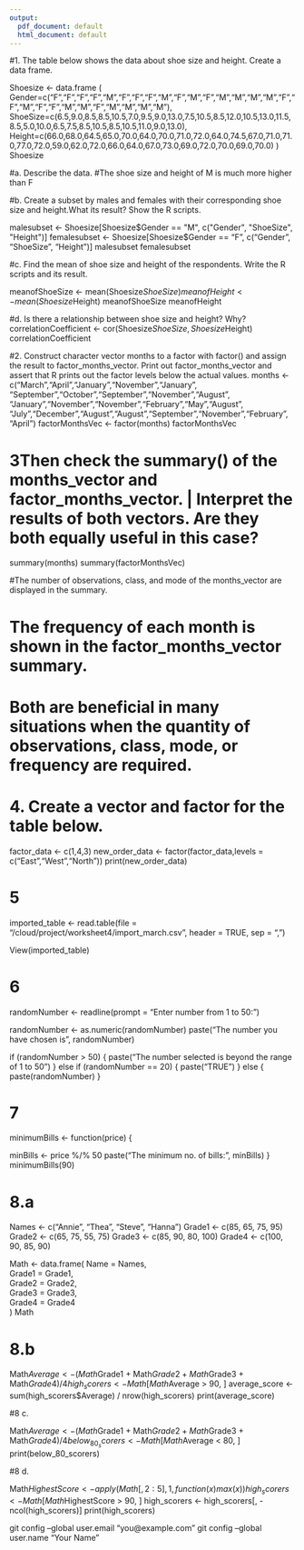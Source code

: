 ```yaml
---
output:
  pdf_document: default
  html_document: default
---
```

#1. The table below shows the data about shoe size and height. Create a data frame.

Shoesize <- data.frame (
Gender=c("F","F","F","F","M","F","F","F","M","F","M","F","M","M","M","M","F","F","M","F","F","M","M","F","M","M","M","M"),
ShoeSize=c(6.5,9.0,8.5,8.5,10.5,7.0,9.5,9.0,13.0,7.5,10.5,8.5,12.0,10.5,13.0,11.5,8.5,5.0,10.0,6.5,7.5,8.5,10.5,8.5,10.5,11.0,9.0,13.0),
Height=c(66.0,68.0,64.5,65.0,70.0,64.0,70.0,71.0,72.0,64.0,74.5,67.0,71.0,71.0,77.0,72.0,59.0,62.0,72.0,66.0,64.0,67.0,73.0,69.0,72.0,70.0,69.0,70.0)
)
Shoesize

#a. Describe the data.
#The shoe size and height of M is much more higher than F


#b. Create a subset by males and females with their corresponding shoe size and height.What its result? Show the R scripts.

malesubset <- Shoesize[Shoesize$Gender == "M", c("Gender", "ShoeSize", "Height")]
femalesubset <- Shoesize[Shoesize$Gender == "F", c("Gender", "ShoeSize", "Height")]
malesubset
femalesubset

#c. Find the mean of shoe size and height of the respondents. Write the R scripts and its result.

meanofShoeSize <- mean(Shoesize$ShoeSize)
meanofHeight <- mean(Shoesize$Height)
meanofShoeSize
meanofHeight

#d. Is there a relationship between shoe size and height? Why?
correlationCoefficient <- cor(Shoesize$ShoeSize, Shoesize$Height)
correlationCoefficient

#2. Construct character vector months to a factor with factor() and assign the result to factor_months_vector. Print out factor_months_vector and assert that R prints out the factor levels below the actual values.
months <- c("March","April","January","November","January",
            "September","October","September","November","August",
            "January","November","November","February","May","August",
            "July","December","August","August","September","November","February",
            "April")
factorMonthsVec <- factor(months)
factorMonthsVec

# 3Then check the summary() of the months_vector and factor_months_vector. | Interpret the results of both vectors. Are they both equally useful in this case?
summary(months)
summary(factorMonthsVec)

#The number of observations, class, and mode of the months_vector are displayed in the summary. 

# The frequency of each month is shown in the factor_months_vector summary.

# Both are beneficial in many situations when the quantity of observations, class, mode, or frequency are required.

# 4. Create a vector and factor for the table below.

factor_data <- c(1,4,3)
new_order_data <- factor(factor_data,levels = c("East","West","North"))
print(new_order_data)

# 5

imported_table <- read.table(file = "/cloud/project/worksheet4/import_march.csv", header = TRUE, sep = ",")

View(imported_table)

# 6
randomNumber <- readline(prompt = "Enter number from 1 to 50: ")

randomNumber <- as.numeric(randomNumber)
paste("The number you have chosen is", randomNumber)

if (randomNumber > 50) 
{
  paste("The number selected is beyond the range of 1 to 50")
   }
  else if (randomNumber == 20) 
  {
  paste("TRUE")
  } 
  else 
  {
  paste(randomNumber)
}

# 7
minimumBills <- function(price) {
  
  minBills <- price %/% 50
  paste("The minimum no. of bills:", minBills)
}
minimumBills(90)

# 8.a
Names <- c("Annie", "Thea", "Steve", "Hanna")
Grade1 <- c(85, 65, 75, 95)
Grade2 <- c(65, 75, 55, 75)
Grade3 <- c(85, 90, 80, 100)
Grade4 <- c(100, 90, 85, 90)

Math <- data.frame(
  Name = Names,  
  Grade1 = Grade1,  
  Grade2 = Grade2,  
  Grade3 = Grade3,  
  Grade4 = Grade4   
)
Math

# 8.b 
Math$Average <- (Math$Grade1 + Math$Grade2 + Math$Grade3 + Math$Grade4) / 4
high_scorers <- Math[Math$Average > 90, ]
average_score <- sum(high_scorers$Average) / nrow(high_scorers)
print(average_score)


#8 c. 

Math$Average <- (Math$Grade1 + Math$Grade2 + Math$Grade3 + Math$Grade4) / 4
below_80_scorers <- Math[Math$Average < 80, ]
print(below_80_scorers)

#8 d. 

Math$HighestScore <- apply(Math[, 2:5], 1, function(x) max(x))
high_scorers <- Math[Math$HighestScore > 90, ]
high_scorers <- high_scorers[, -ncol(high_scorers)]
print(high_scorers)

 git config --global user.email "you@example.com"
  git config --global user.name "Your Name"
